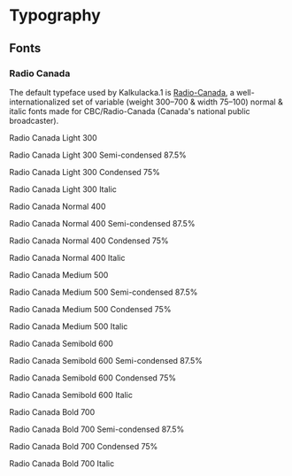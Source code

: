 
<Meta title="Typography" />

# Typography

## Fonts

### Radio Canada

The default typeface used by Kalkulacka.1 is [Radio-Canada](https://github.com/cbcrc/radiocanadafonts),
a well-internationalized set of variable (weight 300–700 & width 75–100) normal & italic fonts made for
CBC/Radio-Canada (Canada's national public broadcaster).

<Unstyled>
  <div style={{ display: "flex", flexDirection: "column", gap: "2rem", backgroundColor: "rgba(0, 0, 0, 0.05)", padding: "2rem" }}>
    <div style={{ display: "flex", flexDirection: "column", gap: "0.1rem" }}>
      <p style={{ fontSize: "1.875rem", lineHeight: "2.25rem", fontFamily: "Radio Canada", fontWeight: 300 }}>Radio Canada Light 300</p>
      <p style={{ fontSize: "1.875rem", lineHeight: "2.25rem", fontFamily: "Radio Canada", fontWeight: 300, fontStretch: "semi-condensed" }}>Radio Canada Light 300 Semi-condensed 87.5%</p>
      <p style={{ fontSize: "1.875rem", lineHeight: "2.25rem", fontFamily: "Radio Canada", fontWeight: 300, fontStretch: "condensed" }}>Radio Canada Light 300 Condensed 75%</p>
      <p style={{ fontSize: "1.875rem", lineHeight: "2.25rem", fontFamily: "Radio Canada", fontWeight: 300, fontStyle: "italic" }}>Radio Canada Light 300 Italic</p>
    </div>
    <div style={{ display: "flex", flexDirection: "column", gap: "0.1rem" }}>
      <p style={{ fontSize: "1.875rem", lineHeight: "2.25rem", fontFamily: "Radio Canada", fontWeight: 400 }}>Radio Canada Normal 400</p>
      <p style={{ fontSize: "1.875rem", lineHeight: "2.25rem", fontFamily: "Radio Canada", fontWeight: 400, fontStretch: "semi-condensed" }}>Radio Canada Normal 400 Semi-condensed 87.5%</p>
      <p style={{ fontSize: "1.875rem", lineHeight: "2.25rem", fontFamily: "Radio Canada", fontWeight: 400, fontStretch: "condensed" }}>Radio Canada Normal 400 Condensed 75%</p>
      <p style={{ fontSize: "1.875rem", lineHeight: "2.25rem", fontFamily: "Radio Canada", fontWeight: 400, fontStyle: "italic" }}>Radio Canada Normal 400 Italic</p>
    </div>
    <div style={{ display: "flex", flexDirection: "column", gap: "0.1rem" }}>
      <p style={{ fontSize: "1.875rem", lineHeight: "2.25rem", fontFamily: "Radio Canada", fontWeight: 500 }}>Radio Canada Medium 500</p>
      <p style={{ fontSize: "1.875rem", lineHeight: "2.25rem", fontFamily: "Radio Canada", fontWeight: 500, fontStretch: "semi-condensed" }}>Radio Canada Medium 500 Semi-condensed 87.5%</p>
      <p style={{ fontSize: "1.875rem", lineHeight: "2.25rem", fontFamily: "Radio Canada", fontWeight: 500, fontStretch: "condensed" }}>Radio Canada Medium 500 Condensed 75%</p>
      <p style={{ fontSize: "1.875rem", lineHeight: "2.25rem", fontFamily: "Radio Canada", fontWeight: 500, fontStyle: "italic" }}>Radio Canada Medium 500 Italic</p>
    </div>
    <div style={{ display: "flex", flexDirection: "column", gap: "0.1rem" }}>
      <p style={{ fontSize: "1.875rem", lineHeight: "2.25rem", fontFamily: "Radio Canada", fontWeight: 600 }}>Radio Canada Semibold 600</p>
      <p style={{ fontSize: "1.875rem", lineHeight: "2.25rem", fontFamily: "Radio Canada", fontWeight: 600, fontStretch: "semi-condensed" }}>Radio Canada Semibold 600 Semi-condensed 87.5%</p>
      <p style={{ fontSize: "1.875rem", lineHeight: "2.25rem", fontFamily: "Radio Canada", fontWeight: 600, fontStretch: "condensed" }}>Radio Canada Semibold 600 Condensed 75%</p>
      <p style={{ fontSize: "1.875rem", lineHeight: "2.25rem", fontFamily: "Radio Canada", fontWeight: 600, fontStyle: "italic" }}>Radio Canada Semibold 600 Italic</p>
    </div>
    <div style={{ display: "flex", flexDirection: "column", gap: "0.1rem" }}>
      <p style={{ fontSize: "1.875rem", lineHeight: "2.25rem", fontFamily: "Radio Canada", fontWeight: 700 }}>Radio Canada Bold 700</p>
      <p style={{ fontSize: "1.875rem", lineHeight: "2.25rem", fontFamily: "Radio Canada", fontWeight: 700, fontStretch: "semi-condensed" }}>Radio Canada Bold 700 Semi-condensed 87.5%</p>
      <p style={{ fontSize: "1.875rem", lineHeight: "2.25rem", fontFamily: "Radio Canada", fontWeight: 700, fontStretch: "condensed" }}>Radio Canada Bold 700 Condensed 75%</p>
      <p style={{ fontSize: "1.875rem", lineHeight: "2.25rem", fontFamily: "Radio Canada", fontWeight: 700, fontStyle: "italic" }}>Radio Canada Bold 700 Italic</p>
    </div>
  </div>
</Unstyled>
